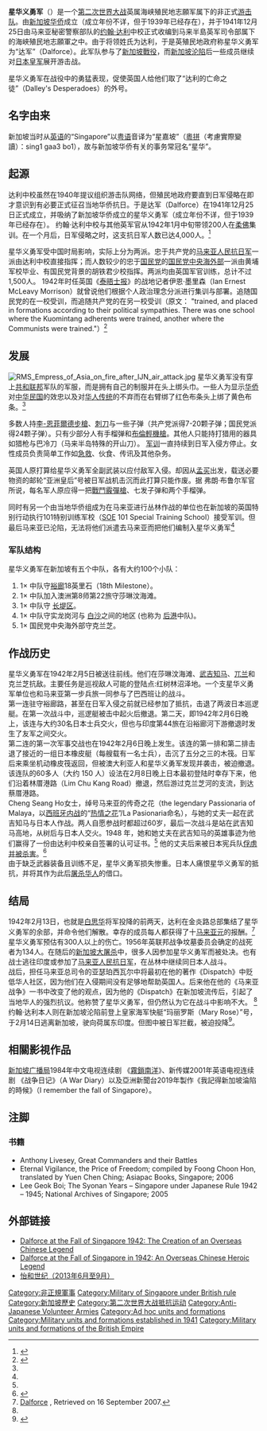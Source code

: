 {{Infobox Military Unit
|unit_name=星华义勇军<br>(Dalforce)|image=
|caption=
|allegiance=[[马来亚司令部|马来亚司令部]]
|type=[[义勇军|义勇军]]
|branch=
|dates=1939年或更早（新加坡华侨自发组成）<br>1941年12月25日 – 1942年2月13日（隶属英国海峡殖民地志願军）
|specialization=[[第二次世界大战抵抗运动|抵抗运动]], [[抗日|抗日]], [[游击队|游击队]]
|command_structure=澳洲第8师第22旅<br>马来亚第一步兵旅
|size=4千 人(1,250人持械<ref>{{Cite web|url=https://www.roots.gov.sg/stories-landing/stories/Dalforce-Dalleys-Desperadoes/story|title=Dalforce: Dalley's Desperadoes|website=National Heritage Board, Singapore}}</ref>)
|current_commander=
|garrison=金炎路总部<br>怡和轩俱乐部
|ceremonial_chief=
|nickname=达利的亡命之徒（Dalley's Desperadoes）
|motto=
|colors=
|march=
|mascot=
|battles=[[新加坡戰役|新加坡戰役]]
|notable_commanders=约翰·达利（John D. Dalley）
|anniversaries=
}}

'''星华义勇军'''（{{lang-en|Dalforce}}）是一个[[第二次世界大战|第二次世界大战]]英属海峡殖民地志願军属下的非正式[[游击队|游击队]]。由[[新加坡华侨|新加坡华侨]]成立（成立年份不详，但于1939年已经存在），并于1941年12月25日由马来亚秘密警察部队的[[约翰·达利|约翰·达利]]中校正式收编到马来半島英军司令部属下的海峽殖民地志願軍之中。由于将领姓氏为达利，于是英殖民地政府称星华义勇军为“达军”（Dalforce）。此军队参与了[[新加坡戰役|新加坡戰役]]，而[[新加坡日佔時期|新加坡沦陷]]后一些成员继续对[[日本皇军|日本皇军]]展开游击战。

星华义勇军在战役中的勇猛表现，促使英国人给他们取了“达利的亡命之徒”（Dalley's Desperadoes）的外号。

== 名字由来 ==
新加坡当时从[[英语|英语]]的“Singapore”以[[粤语|粤语]]音译为“星嘉坡”（[[粵拼|粵拼]]（考慮實際變讀）：sing1 gaa3 bo1），故与新加坡华侨有关的事务常冠名“星华”。

== 起源==
达利中校虽然在1940年提议组织游击队网络，但殖民地政府要直到日军侵略在即才意识到有必要正式征召当地华侨抗日。于是达军（Dalforce）在1941年12月25日正式成立，并吸纳了新加坡华侨成立的星华义勇军（成立年份不详，但于1939年已经存在）。 约翰·达利中校与其他英军官从1942年1月中旬带领200人在[[柔佛|柔佛]]集训。在一个月后，日军侵略之时，这支抗日军人数已达4,000人。<ref>{{Cite web|url=https://eresources.nlb.gov.sg/infopedia/articles/SIP_765_2005-02-01.html|title=Dalforce|work=Infopedia|via=National Library Board, Singapore|access-date=2022-04-28|archive-date=2022-05-19|archive-url=https://web.archive.org/web/20220519163212/https://eresources.nlb.gov.sg/infopedia/articles/SIP_765_2005-02-01.html}}</ref>

星华义勇军受中国时局影响，实际上分为两派。忠于共产党的[[马来亚人民抗日军|马来亚人民抗日军]]一派由达利中校直接指挥；而人数较少的忠于[[国民党|国民党]]的[[国民党中央海外部|国民党中央海外部]]一派由黄埔军校毕业、有国民党背景的胡铁君少校指挥。两派均由英国军官训练，总计不过1,500人。 1942年时任英国《[[泰晤士报|泰晤士报]]》的战地记者伊恩·墨里森（Ian Ernest McLeavy Morrison）就曾说他们根据个人政治理念分派进行集训与部署。追随国民党的在一校受训，而追随共产党的在另一校受训（原文： "trained, and placed in formations according to their political sympathies. There was one school where the Kuomintang adherents were trained, another where the Communists were trained."）<ref>{{cite news| title = Dalforce at the Fall of Singapore in 1942: An Overseas Chinese Heroic Legend| url = http://www.hsse.nie.edu.sg/staff/blackburn/JCOBlackburnChew%20(233-259).pdf| publisher = Kevin Blackburn and Chew Ju Ern, Daniel| accessdate = 2014-11-25| archive-date = 2019-11-04| archive-url = https://web.archive.org/web/20191104195528/http://www.hsse.nie.edu.sg/staff/blackburn/JCOBlackburnChew%20(233-259).pdf| dead-url = no}}</ref>

== 发展 ==
[[File:RMS_Empress_of_Asia_on_fire_after_IJN_air_attack.jpg|thumb]]
星华义勇军没有穿上[[共和联邦|共和联邦]]军队的军服，而是拥有自己的制服并在头上绑头巾。一些人为显示[[华侨|华侨]]对[[中华民国|中华民国]]的效忠以及对[[中华文化|华人传统]]的不弃而在右臂绑了红色布条头上绑了黄色布条。<ref name="Dalforce at the Fall of Singapore in 1942: An Overseas Chinese Heroic Legend"/>

多数人持[[李-恩菲爾德步槍|李-恩菲爾德步槍]]、[[刺刀|刺刀]]与一些子弹（共产党派得7-20颗子弹；国民党派得24颗子弹）。只有少部分人有手榴弹和[[布倫輕機槍|布倫輕機槍]]。其他人只能持打猎用的器具如猎枪与巴冷刀（马来半岛特殊的开山刀）。 [[军训|军训]]一直持续到日军入侵方停止。女性成员负责简单工作如[[急救|急救]]、伙食、传讯及其他杂务。

英国人原打算给星华义勇军全副武装以应付敌军入侵。却因从[[孟买|孟买]]出发，载送必要物资的邮轮“亚洲皇后”号被日军战机击沉而此打算只能作废。据 弗朗·布鲁尔军官所说，每名军人原应得一把[[戰鬥霰彈槍|戰鬥霰彈槍]]、七发子弹和两个手榴弹。

{{cquote|''我们不够步枪发给每一人。据我所知，其中一个中队有多达3种不同猎枪，使得要在短时间内教导如何使用这些东西越发困难。''（原文：''There weren't enough ordinary rifles to be handed out to them. I know one company had as many as three different types of sporting guns, this made it very difficult to try and teach [the men] how these things operate in a very short time.''） – Frank Brewer<ref name="Dalforce at the Fall of Singapore in 1942: An Overseas Chinese Heroic Legend"/>}}

同时有另一个由当地华侨组成为在马来亚进行丛林作战的单位也在新加坡的英国特别行动执行101特别训练军校（[[特別行動執行處|SOE]] 101 Special Training School）接受军训。但最后马来亚已沦陷，无法将他们派遣去马来亚而把他们编制入星华义勇军<ref name="Dalforce at the Fall of Singapore in 1942: An Overseas Chinese Heroic Legend"/>

=== 军队结构 ===
星华义勇军在新加坡有五个中队，各有大约100个小队：
# 1× 中队守[[裕廊|裕廊]]18英里石（18th Milestone）。
# 1× 中队加入澳洲第8师第22旅守莎琳汶海滩。
# 1× 中队守 [[新柔长堤|长堤区]]。
# 1× 中队守实龙岗河与 [[巴西立|白沙]]之间的地区 (也称为 [[后港|后港]]中队)。
# 1× 国民党中央海外部守克兰芝。

== 作战历史 ==
星华义勇军在1942年2月5日被送往前线。他们在莎琳汶海滩、[[武吉知马|武吉知马]]、[[兀兰|兀兰]]和克兰芝抗敌。主要任务是巡视敌人可能的登陆点:红树林沼泽地。一个支星华义勇军单位也和马来亚第一步兵旅一同参与了巴西班让的战斗。<br>

第一连驻守裕廊路，甚至在日军入侵之前就已经参加了抵抗，击退了两波日本巡逻艇。在第一次战斗中，巡逻艇被击中起火后撤退。第二天，即1942年2月6日晚上，该连与大约30名日本士兵交火，但也与印度第44旅在沿裕廊河下游撤退时发生了友军之间交火。<br>

第二连的第一次军事交战也在1942年2月6日晚上发生。该连的第一排和第二排击退了接近的一组日本橡皮艇（每艘载有一名士兵），击沉了五分之三的木筏。日军后来乘坐机动橡皮筏返回，但被澳大利亚人和星华义勇军发现并袭击，被迫撤退。该连队的60多人（大约 150 人）设法在2月8日晚上日本最初登陆时幸存下来，他们沿着林厝港路（Lim Chu Kang Road）撤退，然后游过克兰芝河的支流，到达蔡厝港路。<br>

Cheng Seang Ho女士，绰号马来亚的传奇之花（the legendary Passionaria of Malaya，以[[西班牙内战|西班牙内战]]的“[[多洛雷斯·伊巴露丽|热情之花]]”/La Pasionaria命名），与她的丈夫一起在武吉知马与日本人作战。两人自愿参战时都超过60岁，最后一次战斗是站在武吉知马高地，从树后与日本人交火。1948 年，她和她丈夫在武吉知马的英雄事迹为他们赢得了一份由达利中校亲自签署的认可证书。<ref name="Dalforce at the Fall of Singapore in 1942: An Overseas Chinese Heroic Legend"/> 他的丈夫后来被日本宪兵队[[新加坡大屠杀|俘虏并被杀害]]。<ref name="Did Singapore have to fall?: Churchill and the impregnable fortress">{{cite book|author1=Kevin Blackburn|author2=Karl Hack|title=Did Singapore Have to Fall?: Churchill and the Impregnable Fortress|url=https://books.google.com/books?id=V8jctMNMbN4C&pg=PA170|year=2004|publisher=Taylor & Francis|isbn=978-0-203-40440-9|page=170|access-date=2021-07-07|archive-date=2021-08-11|archive-url=https://web.archive.org/web/20210811120731/https://books.google.com/books?id=V8jctMNMbN4C&pg=PA170|dead-url=no}}</ref><br>

由于缺乏武器装备且训练不足，星华义勇军损失惨重。日本人痛恨星华义勇军的抵抗，并将其作为此后[[新加坡大屠杀|屠杀华人]]的借口。

== 结局 ==
1942年2月13日，也就是[[白思华|白思华]]将军投降的前两天，达利在金炎路总部集结了星华义勇军的余部，并命令他们解散。幸存的成员每人都获得了十[[马来亚元|马来亚元]]的报酬。<ref>[http://infopedia.nlb.gov.sg/details/SIP_765_2005-02-01.html Dalforce] {{webarchive|url=https://web.archive.org/web/20071101043023/http://infopedia.nlb.gov.sg/details/SIP_765_2005-02-01.html |date=1 November 2007 }}, Retrieved on 16 September 2007.</ref><br>

星华义勇军预估有300人以上的伤亡。1956年英联邦战争坟墓委员会确定的战死者为134人。在随后的[[新加坡大屠杀|新加坡大屠杀]]中，很多人因参加星华义勇军而被处决。也有战士逃往印度或参加了[[马来亚人民抗日军|马来亚人民抗日军]]，在丛林中继续同日本人战斗。<br>

战后，担任马来亚总司令的亚瑟珀西瓦尔中将最初在他的著作《Dispatch》中贬低华人社区，因为他们在入侵期间没有足够地帮助英国人。后来他在他的《马来亚战争》一书中改变了他的观点，因为他的《Dispatch》在新加坡流传后，引起了当地华人的强烈抗议。他称赞了星华义勇军，但仍然认为它在战斗中影响不大。 <ref name="Dalforce at the Fall of Singapore in 1942: An Overseas Chinese Heroic Legend"/><br>

约翰·达利本人则在新加坡沦陷前登上皇家海军快艇“玛丽罗斯（Mary Rose）”号，于2月14日逃离新加坡，驶向荷属东印度。但图中被日军拦截，被迫投降<ref name="Dalforce at the Fall of Singapore in 1942: An Overseas Chinese Heroic Legend">{{cite news| title = Dalforce at the Fall of Singapore in 1942: An Overseas Chinese Heroic Legend| url = http://www.hsse.nie.edu.sg/staff/blackburn/JCOBlackburnChew%20(233-259).pdf| publisher = Kevin Blackburn and Chew Ju Ern, Daniel| accessdate = 2014-11-25| archive-date = 2019-11-04| archive-url = https://web.archive.org/web/20191104195528/http://www.hsse.nie.edu.sg/staff/blackburn/JCOBlackburnChew%20(233-259).pdf}}</ref>。

== 相關影視作品 ==
[[新加坡广播局|新加坡广播局]]1984年中文电视连续剧 《[[霧鎖南洋|霧鎖南洋]]》、新传媒2001年英语电视连续剧 《战争日记》（A War Diary）以及亞洲新聞台2019年製作《我記得新加坡淪陷的時候》（I remember the fall of Singapore）。

== 注脚 ==
{{reflist}}

=== 书籍 ===
* Anthony Livesey, Great Commanders and their Battles
* Eternal Vigilance, the Price of Freedom; compiled by Foong Choon Hon, translated by Yuen Chen Ching; Asiapac Books, Singapore; 2006
* Lee Geok Boi; The Syonan Years – Singapore under Japanese Rule 1942 – 1945; National Archives of Singapore; 2005

== 外部链接 ==
*[https://web.archive.org/web/20070927183822/http://www.chineseheritagecentre.org/docs/Dalforce.pdf Dalforce at the Fall of Singapore 1942: The Creation of an Overseas Chinese Legend]
*[http://www.hsse.nie.edu.sg/staff/blackburn/JCOBlackburnChew%20(233-259).pdf Dalforce at the Fall of Singapore in 1942: An Overseas Chinese Heroic Legend] {{Wayback|url=http://www.hsse.nie.edu.sg/staff/blackburn/JCOBlackburnChew%20(233-259).pdf |date=20191104195528 }}
*[http://www.eehoehean.org/pdf/YiHeShiJi_20_save_for_web.pdf 怡和世纪（2013年6月至9月）] {{Wayback|url=http://www.eehoehean.org/pdf/YiHeShiJi_20_save_for_web.pdf |date=20200903133841 }}

[[Category:非正規軍事|Category:非正規軍事]]
[[Category:Military_of_Singapore_under_British_rule|Category:Military of Singapore under British rule]]
[[Category:新加坡歷史|Category:新加坡歷史]]
[[Category:第二次世界大战抵抗运动|Category:第二次世界大战抵抗运动]]
[[Category:Anti-Japanese_Volunteer_Armies|Category:Anti-Japanese Volunteer Armies]]
[[Category:Ad_hoc_units_and_formations|Category:Ad hoc units and formations]]
[[Category:Military_units_and_formations_established_in_1941|Category:Military units and formations established in 1941]]
[[Category:Military_units_and_formations_of_the_British_Empire|Category:Military units and formations of the British Empire]]